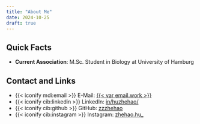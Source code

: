 ```yaml
---
title: "About Me" 
date: 2024-10-25
draft: true
---
```


::: {.callout-caution appearance="minimal" style="font-sze:0.9rem; border-left: none; border: 1px solid var(--clcolor);" collapse="true"}

## Quick Facts

- **Current Association**: M.Sc. Student in Biology at University of Hamburg

:::

## Contact and Links

- {{< iconify mdi:email >}} E-Mail: [{{< var email.work >}}](mailto:{{< var email.work >}})
- {{< iconify cib:linkedin >}} LinkedIn: [in/huzhehao/](https://www.linkedin.com/in/huzhehao/)
- {{< iconify cib:github >}} GitHub: [zzzhehao](https://github.com/zzzhehao)
- {{< iconify cib:instagram >}} Instagram: [zhehao.hu_](https://instagram.com/zhehao.hu_)